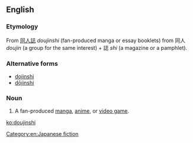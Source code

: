 ==English==
{{wikipedia|Dōjinshi}}

===Etymology===
From {{etyl|ja}} [[同人誌]] ''doujinshi'' (fan-produced manga or essay booklets) from 同人 ''doujin'' (a group for the same interest) + 誌 ''shi'' (a magazine or a pamphlet).

===Alternative forms===
* [[dojinshi]]
* [[dōjinshi]]

===Noun===
{{en-noun|2=-|pl=doujinshi|pl2=doujinshis}}

# {{anime|manga|video games}} A fan-produced [[manga]], [[anime]], or [[video game]].
[[Category:en:Japanese fiction]]

[[ko:doujinshi]]
